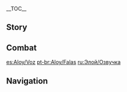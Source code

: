 {{CharacterTabs}}
{{LanguageTabs}}
__TOC__
==Story==
{{VO/Story
|character           = {{ROOTPAGENAME}}
|name                = Aloy

|vo_01_01_title      = Hello
|vo_01_01_file       = VO_{language}{character} Hello.ogg
|vo_01_01_tx         = Aloy here. I don't know this world, but my arrows are sharp and my bow's ready. If your party needs help, I'll do what I can.

|vo_02_01_title      = Chat: Moving Out
|vo_02_01_file       = VO_{language}{character} Chat - Moving Out.ogg
|vo_02_01_tx         = Come on. Enough standing around, let's keep moving.

|vo_02_02_title      = Chat: Help
|vo_02_02_file       = VO_{language}{character} Chat - Help.ogg
|vo_02_02_tx         = Let's get going. There are people who need our help.

|vo_03_01_title      = When It Rains
|vo_03_01_file       = VO_{language}{character} When It Rains.ogg
|vo_03_01_tx         = Rain. One way to wash off the grime.

|vo_03_02_title      = After the Rain
|vo_03_02_file       = VO_{language}{character} After The Rain.ogg
|vo_03_02_tx         = Sky's running out of rain for now. Time to dry off.

|vo_03_03_title      = When It Snows
|vo_03_03_file       = VO_{language}{character} When It Snows.ogg
|vo_03_03_tx         = The world always seems quieter when it snows.

|vo_03_04_title      = When It's Windy
|vo_03_04_file       = VO_{language}{character} When It's Windy.ogg
|vo_03_04_tx         = Wind's kicking up again. Feels good to breathe it in.

|vo_03_05_title      = When the Wind Is Blowing
|vo_03_05_file       = VO_{language}{character} When The Wind Is Blowing.ogg
|vo_03_05_tx         = Wind is really whipping now. My face feels raw.

|vo_04_01_title      = Good Morning
|vo_04_01_file       = VO_{language}{character} Good Morning.ogg
|vo_04_01_tx         = Morning. World's starting to stir again. Me too, I guess.

|vo_04_02_title      = Good Afternoon
|vo_04_02_file       = VO_{language}{character} Good Afternoon.ogg
|vo_04_02_tx         = Day's half over, but we still have a lot to do.

|vo_04_03_title      = Good Evening
|vo_04_03_file       = VO_{language}{character} Good Evening.ogg
|vo_04_03_tx         = Sunset. We'll be under the stars soon.

|vo_04_04_title      = Good Night
|vo_04_04_file       = VO_{language}{character} Good Night.ogg
|vo_04_04_tx         = Night's here. Time to rest, unless we're going on by starlight.

|vo_05_01_title      = About {character}
|vo_05_01_file       = VO_{language}{character} About {character}.ogg
|vo_05_01_tx         = I grew up an outcast, and it wasn't much fun. Even though I'm a stranger here, people are friendlier than the tribe that was supposed to raise me. It's... nice.

|vo_06_01_title      = About Us: Action
|vo_06_01_file       = VO_{language}{character} About Us - Action.ogg
|vo_06_01_tx         = Everything I do is in the service of life, not death. That's why I'm here with you.

|vo_06_02_title      = About Us: Oath
|vo_06_02_friendship = 6
|vo_06_02_file       = VO_{language}{character} About Us - Oath.ogg
|vo_06_02_tx         = An oath seems like a formality. But if you want mine, you've got it.

|vo_06_03_title      = About Us: Moving Forward
|vo_06_03_friendship = 6
|vo_06_03_file       = VO_{language}{character} About Us - Moving Forward.ogg
|vo_06_03_tx         = I'll do whatever it takes to finish this with you. I won't hesitate. I won't falter.

|vo_07_01_title      = Something to Share
|vo_07_01_file       = VO_{language}{character} Something To Share.ogg
|vo_07_01_tx         = If I have to share something, it'll be my bow... in the service of people who need the help.

|vo_07_02_title      = Interesting Things
|vo_07_02_file       = VO_{language}{character} Interesting Things.ogg
|vo_07_02_tx         = This land has a past full of secrets, just like my world. I'll uncover all of it, if I have enough time.

|vo_09_01_title      = More About {character}: I
|vo_09_01_file       = VO_{language}{character} More About {character} - 01.ogg
|vo_09_01_tx         = I'm not much for talking about myself. The mission is what's important.

|vo_09_02_title      = More About {character}: II
|vo_09_02_friendship = 3
|vo_09_02_file       = VO_{language}{character} More About {character} - 02.ogg
|vo_09_02_tx         = I never had parents. But a man named Rost raised me. He was stern, but kind and generous. And he trained me well. I miss him.

|vo_09_03_title      = More About {character}: III
|vo_09_03_friendship = 4
|vo_09_03_file       = VO_{language}{character} More About {character} - 03.ogg
|vo_09_03_tx         = I spent my whole life looking for my mother and never found her, not really. But I found ancient messages from the woman I was... cloned from. It felt like she knew me. And how to inspire me.

|vo_09_04_title      = More About {character}: IV
|vo_09_04_friendship = 5
|vo_09_04_file       = VO_{language}{character} More About {character} - 04.ogg
|vo_09_04_tx         = When I grew up, I didn't have any friends. Later in my travels, I made some. But I left that world before we could grow close. That's why I'm glad to have spent time with you.

|vo_09_05_title      = More About {character}: V
|vo_09_05_friendship = 6
|vo_09_05_file       = VO_{language}{character} More About {character} - 05.ogg
|vo_09_05_tx         = Trust doesn't come easy for me, but I know I can trust you. You're a true friend, and I don't say that often.

|vo_10_01_title      = {character}'s Hobbies
|vo_10_01_file       = VO_{language}{character} Hobbies.ogg
|vo_10_01_tx         = Not sure if I have a hobby, unless you count reading things from the past. So, history... I guess?

|vo_10_02_title      = {character}'s Troubles
|vo_10_02_file       = VO_{language}{character} Troubles.ogg
|vo_10_02_tx         = One world needed saving. Now another. There's never time to rest.

|vo_10_03_title      = Favorite Food
|vo_10_03_file       = VO_{language}{character} Favorite Food.ogg
|vo_10_03_tx         = I'm not picky. Anything's better than traveling on an empty stomach.

|vo_10_04_title      = Least Favorite Food
|vo_10_04_file       = VO_{language}{character} Least Favorite Food.ogg
|vo_10_04_tx         = Had an Oseram stew once that was so thick you could pave a road with it. Ugh.

|vo_11_01_title      = Birthday
|vo_11_01_file       = VO_{language}{character} Birthday.ogg
|vo_11_01_tx         = Never put much stock in birthdays. Where I come from, it's a time to celebrate your mother, not yourself. Even so, I wish you a, uh... happy day.

|vo_12_01_title      = Feelings About Ascension: Intro
|vo_12_01_ascension  = 1
|vo_12_01_file       = VO_{language}{character} Feelings About Ascension -  01.ogg
|vo_12_01_tx         = All right. Feels like we're making progress, but we can't stop now.

|vo_12_02_title      = Feelings About Ascension: Building Up
|vo_12_02_ascension  = 2
|vo_12_02_file       = VO_{language}{character} Feelings About Ascension -  02.ogg
|vo_12_02_tx         = Getting better. Getting stronger. Always a good thing.

|vo_12_03_title      = Feelings About Ascension: Climax
|vo_12_03_ascension  = 4
|vo_12_03_file       = VO_{language}{character} Feelings About Ascension -  03.ogg
|vo_12_03_tx         = No matter how good a hunter you are, you can always get better. Never rest. Never stop learning.

|vo_12_04_title      = Feelings about Ascension: Conclusion
|vo_12_04_ascension  = 6
|vo_12_04_file       = VO_{language}{character} Feelings About Ascension -  04.ogg
|vo_12_04_tx         = When we started out, you were just another stranger in a world I didn't understand. But after everything we've been through, I can say this for certain: My bow is yours, now and always.
}}

==Combat==
{{Combat VO
|character           = {{ROOTPAGENAME}}

|skill_1_tx          = This'll pack a punch!
|skill_2_tx          = Got something for you!
|skill_3_tx          = Ever seen one of these?

|burst_1_tx          = You're stuck now!
|burst_2_tx          = This is a new one.
|burst_3_tx          = The hunt is on!

|sprint-s_1_file     = Sprint Start 01,Sprint Start 02,Sprint Start 03


|glider_1_tx         = Ha! This thing is fun!
|glider_2_file       = Deploying Wind Glider 02,Deploying Wind Glider 03

|chest_1_tx          = These things look like they could come in handy. 
|chest_2_tx          = Let's see, that looks edible... and this looks useful. 
|chest_3_tx          = Who put all these things here? 

|low-hp_1_tx         = This one's a fighter...
|low-hp_2_tx         = Come on, gotta find that weak spot...
|low-hp_3_tx         = I'm out of my depth...


|fallen_1_tx         = I failed...
|fallen_2_tx         = I'm down... I'm sorry...
|fallen_3_tx         = Can't get up... It's over...

|hit-l_1_tx          = Ugh...
|hit-l_2_tx          = I got this.
|hit-l_3_file        = Light Hit Taken 03,Light Hit Taken 04,Light Hit Taken 05,Light Hit Taken 06

|hit-h_1_tx          = Argh!
|hit-h_2_tx          = Should've known this wouldn't be easy...
|hit-h_3_file        = Heavy Hit Taken 03,Heavy Hit Taken 04,Heavy Hit Taken 05,Heavy Hit Taken 06

|join_1_tx           = Where to this time?
|join_2_tx           = I'm Aloy. Ready for the hunt.
|join_3_tx           = Need help? I'm here.

|idle_1_file         = Standby 01

|atk-l_1_file        = Light Attack 01,Light Attack 02,Light Attack 03,Light Attack 04,Light Attack 05,Light Attack 06,Light Attack 07

|atk-m_1_file        = Mid Attack 01,Mid Attack 02,Mid Attack 03

|atk-h_1_file        = Heavy Attack 01,Heavy Attack 02,Heavy Attack 03

|climb_1_file        = Climbing 01,Climbing 02,Climbing 03,Climbing 04,Climbing 05

|climb-b_1_file      = Climbing Breath 01,Climbing Breath 02,Climbing Breath 03

|jump_1_file         = Jumping 01,Jumping 02,Jumping 03,Jumping 04,Jumping 05
}}

[[es:Aloy/Voz]]
[[pt-br:Aloy/Falas]]
[[ru:Элой/Озвучка]]

==Navigation==
{{Character Navbox|link type=vo}}